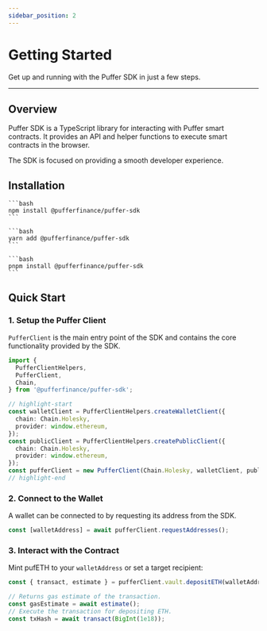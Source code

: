 ```yaml
---
sidebar_position: 2
---
```



# Getting Started

Get up and running with the Puffer SDK in just a few steps.

---

## Overview

Puffer SDK is a TypeScript library for interacting with Puffer smart contracts. It provides an API and helper functions to execute smart contracts in the browser.

The SDK is focused on providing a smooth developer experience.

## Installation

<Tabs groupId="package-managers">
  <TabItem value="npm" label="npm">

    ```bash
    npm install @pufferfinance/puffer-sdk
    ```

  </TabItem>
  <TabItem value="yarn" label="yarn">

    ```bash
    yarn add @pufferfinance/puffer-sdk
    ```

  </TabItem>
  <TabItem value="pnpm" label="pnpm">

    ```bash
    pnpm install @pufferfinance/puffer-sdk
    ```

  </TabItem>
</Tabs>

## Quick Start

### 1. Setup the Puffer Client

`PufferClient` is the main entry point of the SDK and contains the core functionality provided by the SDK.

```ts
import {
  PufferClientHelpers,
  PufferClient,
  Chain,
} from '@pufferfinance/puffer-sdk';

// highlight-start
const walletClient = PufferClientHelpers.createWalletClient({
  chain: Chain.Holesky,
  provider: window.ethereum,
});
const publicClient = PufferClientHelpers.createPublicClient({
  chain: Chain.Holesky,
  provider: window.ethereum,
});
const pufferClient = new PufferClient(Chain.Holesky, walletClient, publicClient);
// highlight-end
```

### 2. Connect to the Wallet

A wallet can be connected to by requesting its address from the SDK.

```ts
const [walletAddress] = await pufferClient.requestAddresses();
```

### 3. Interact with the Contract

Mint pufETH to your `walletAddress` or set a target recipient:

```ts
const { transact, estimate } = pufferClient.vault.depositETH(walletAddress);

// Returns gas estimate of the transaction.
const gasEstimate = await estimate();
// Execute the transaction for depositing ETH.
const txHash = await transact(BigInt(1e18));
```
